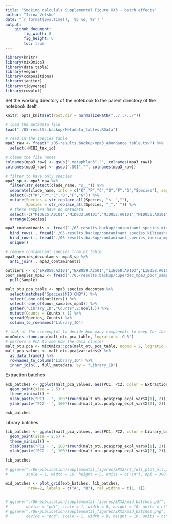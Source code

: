 ```yaml
---
title: "Smoking calcululs Supplemental Figure XX3 - batch effects"
author: "Irina Velsko"
date: "`r format(Sys.time(), '%b %d, %Y')`"
output:
    github_document:
        fig_width: 8
        fig_height: 6
        toc: true
---
```



```r
library(knitr)
library(mixOmics)
library(data.table)
library(vegan)
library(compositions)
library(janitor)
library(tidyverse)
library(cowplot)
```

Set the working directory of the notebook to the parent directory of the 
notebook itself.  

```r
knitr::opts_knit$set(root.dir = normalizePath("../../../"))
```

```r
# load the metadata file
load("./05-results.backup/Metadata_tables.RData")

```

```r
# read in the species table
mpa3_raw <- fread("./05-results.backup/mpa3_abundance_table.tsv") %>%
  select(-NCBI_tax_id)

# clean the file names
colnames(mpa3_raw) <- gsub(".metaphlan3","", colnames(mpa3_raw))
colnames(mpa3_raw) <- gsub(".SG1","", colnames(mpa3_raw))

# filter to have only species
mpa3_sp <- mpa3_raw %>% 
  filter(str_detect(clade_name, "s__")) %>%
  separate(clade_name, into = c("K","P","C","O","F","G","Species"), sep = "\\|") %>%
  select(-c("K","P","C","O","F","G")) %>%
  mutate(Species = str_replace_all(Species, "s__",""),
         Species = str_replace_all(Species, "_"," ")) %>%
  # these samples have no metadata
  select(-c("MID025.A0101","MID033.A0101","MID052.A0101","MID056.A0101","MID065.A0101","MID068.A0101","MID076.A0101","MID078.A0101")) %>%
  arrange(Species)

```


```r
mpa3_contaminants <- fread("./05-results.backup/contaminant_species_mid_mpa3.tsv", sep = "\t") %>%
  bind_rows(., fread("./05-results.backup/contaminant_species_kilteasheen_mpa3.tsv", sep = "\t")) %>%
  bind_rows(., fread("./05-results.backup/contaminant_species_iberia_mpa3.tsv", sep = "\t")) %>%
  unique()

# remove contaminant species from nt table
mpa3_species_decontam <- mpa3_sp %>%
  anti_join(., mpa3_contaminants)

```

```r
outliers <- c("EXB059.A2101","EXB059.A2501","LIB058.A0103","LIB058.A0106") 
poor_samples_mpa3 <- fread("./05-results.backup/cuperdec_mpa3_poor_samples.tsv") %>%
  pull(Sample)

```

```r

malt_otu_pca_table <- mpa3_species_decontam %>%
  select(matches("Species|MID|CMB")) %>%
  select(-one_of(outliers)) %>%
  select(-one_of(poor_samples_mpa3)) %>%
  gather("Library_ID","Counts",2:ncol(.)) %>%
  mutate(Counts = Counts + 1) %>%
  spread(Species, Counts) %>%
  column_to_rownames("Library_ID")

# look at the screenplot to decide how many components to keep for the PCA -> will keep all but 2
mixOmics::tune.pca(malt_otu_pca_table, logratio = 'CLR')
# perform a PCA to see how the data cluster
malt_otu.pca <- mixOmics::pca(malt_otu_pca_table, ncomp = 2, logratio = 'CLR')
malt_pca_values <- malt_otu.pca$variates$X %>%
  as.data.frame() %>%
  rownames_to_column("Library_ID") %>%
  inner_join(., full_metadata, by = "Library_ID")

```

Extraction batches
```r
exb_batches <- ggplot(malt_pca_values, aes(PC1, PC2, color = Extraction_batch, shape = Site_code)) +
  geom_point(size = 2.5) +
  theme_minimal() +
  xlab(paste("PC1 - ", 100*(round(malt_otu.pca$prop_expl_var$X[1], 2)), "%", sep = "")) +
  ylab(paste("PC2 - ", 100*(round(malt_otu.pca$prop_expl_var$X[2], 2)), "%", sep = ""))

exb_batches

```

Library batches
```r

lib_batches <- ggplot(malt_pca_values, aes(PC1, PC2, color = Library_batch, shape = Site_code)) +
  geom_point(size = 2.5) +
  theme_minimal() +
  xlab(paste("PC1 - ", 100*(round(malt_otu.pca$prop_expl_var$X[1], 2)), "%", sep = "")) +
  ylab(paste("PC2 - ", 100*(round(malt_otu.pca$prop_expl_var$X[2], 2)), "%", sep = ""))

lib_batches

# ggsave("./06-publication/supplemental_figures/SXX2/st_full_plot_all.pdf", plot = st_full_plot_all, device = "pdf",
#        scale = 1, width = 16, height = 5, units = c("in"), dpi = 300)

```

```r

mid_batches <- plot_grid(exb_batches, lib_batches,
          nrow=2, labels = c("A", "B"), rel_widths = c(1, 1))


# ggsave("./06-publication/supplemental_figures/SXX3/mid_batches.pdf", plot = mid_batches,
#        device = "pdf", scale = 1, width = 8, height = 10, units = c("in"), dpi = 300)
# ggsave("./06-publication/supplemental_figures/SXX3/mid_batches.png", plot = mid_batches,
#        device = "png", scale = 1, width = 8, height = 10, units = c("in"), dpi = 300)

```









